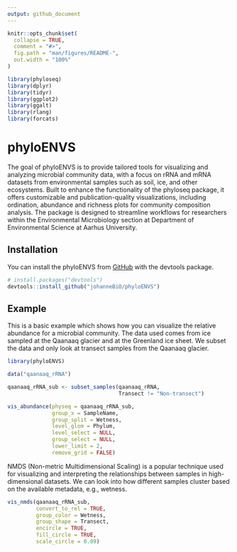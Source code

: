 ```yaml
---
output: github_document
---
```


<!-- README.md is generated from README.Rmd. Please edit that file -->

```r
knitr::opts_chunk$set(
  collapse = TRUE,
  comment = "#>",
  fig.path = "man/figures/README-",
  out.width = "100%"
)

library(phyloseq)
library(dplyr)
library(tidyr)
library(ggplot2)
library(ggalt)
library(rlang)
library(forcats)
```

# phyloENVS

<!-- badges: start -->
<!-- badges: end -->

The goal of phyloENVS is to provide tailored tools for visualizing and analyzing microbial community data, with a focus on rRNA and mRNA datasets from environmental samples such as soil, ice, and other ecosystems. Built to enhance the functionality of the phyloseq package, it offers customizable and publication-quality visualizations, including ordination, abundance and richness plots for community composition analysis. The package is designed to streamline workflows for researchers within the Environmental Microbiology section at Department of Environmental Science at Aarhus University.

## Installation

You can install the phyloENVS from [GitHub](https://github.com/) with the devtools package.

``` r
# install.packages("devtools")
devtools::install_github("johanneBiO/phyloENVS")
```

## Example

This is a basic example which shows how you can visualize the relative abundance for a microbial community. The data used comes from ice sampled at the Qaanaaq glacier and at the Greenland ice sheet. We subset the data and only look at transect samples from the Qaanaaq glacier.

```r
library(phyloENVS)

data("qaanaaq_rRNA")

qaanaaq_rRNA_sub <- subset_samples(qaanaaq_rRNA,
                                   Transect != "Non-transect") 

vis_abundance(physeq = qaanaaq_rRNA_sub,
              group_x = SampleName,
              group_split = Wetness,
              level_glom = Phylum,
              level_select = NULL,
              group_select = NULL,
              lower_limit = 2,
              remove_grid = FALSE)
```

NMDS (Non-metric Multidimensional Scaling) is a popular technique used for visualizing and interpreting the relationships between samples in high-dimensional datasets. We can look into how different samples cluster based on the available metadata, e.g., wetness. 

```r
vis_nmds(qaanaaq_rRNA_sub,
         convert_to_rel = TRUE,
         group_color = Wetness,
         group_shape = Transect,
         encircle = TRUE,
         fill_circle = TRUE,
         scale_circle = 0.09)
```








